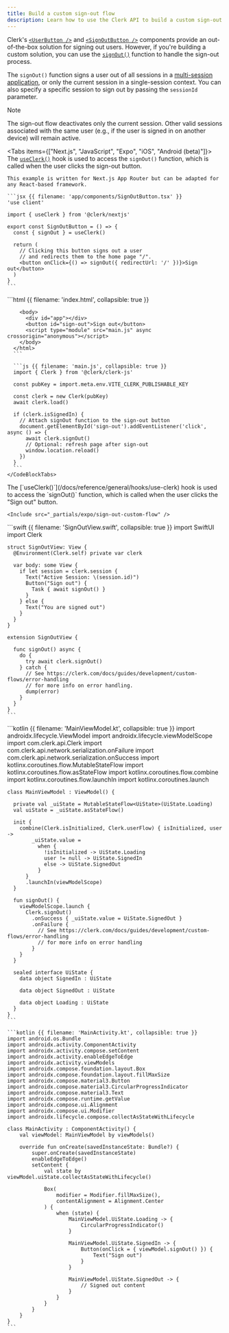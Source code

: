 ```yaml
---
title: Build a custom sign-out flow
description: Learn how to use the Clerk API to build a custom sign-out flow using Clerk's signOut() function.
---
```


<Include src="_partials/custom-flows-callout" />

Clerk's [`<UserButton />`](/docs/reference/general/components/user/user-button) and [`<SignOutButton />`](/docs/reference/general/components/unstyled/sign-out-button) components provide an out-of-the-box solution for signing out users. However, if you're building a custom solution, you can use the [`signOut()`](/docs/references/javascript/clerk#sign-out) function to handle the sign-out process.

The `signOut()` function signs a user out of all sessions in a [multi-session application](/docs/guides/secure/session-options#multi-session-applications), or only the current session in a single-session context. You can also specify a specific session to sign out by passing the `sessionId` parameter.

> [!NOTE]
> The sign-out flow deactivates only the current session. Other valid sessions associated with the same user (e.g., if the user is signed in on another device) will remain active.

<Tabs items={["Next.js", "JavaScript", "Expo", "iOS", "Android (beta)"]}>
  <Tab>
    The [`useClerk()`](/docs/reference/general/hooks/use-clerk) hook is used to access the `signOut()` function, which is called when the user clicks the sign-out button.

    This example is written for Next.js App Router but can be adapted for any React-based framework.

    ```jsx {{ filename: 'app/components/SignOutButton.tsx' }}
    'use client'

    import { useClerk } from '@clerk/nextjs'

    export const SignOutButton = () => {
      const { signOut } = useClerk()

      return (
        // Clicking this button signs out a user
        // and redirects them to the home page "/".
        <button onClick={() => signOut({ redirectUrl: '/' })}>Sign out</button>
      )
    }
    ```
  </Tab>

  <Tab>
    <CodeBlockTabs options={["index.html", "main.js"]}>
      ```html {{ filename: 'index.html', collapsible: true }}
      <!doctype html>
      <html lang="en">
        <head>
          <meta charset="UTF-8" />
          <link rel="icon" type="image/svg+xml" href="/clerk.svg" />
          <meta name="viewport" content="width=device-width, initial-scale=1.0" />
          <title>Clerk + JavaScript App</title>
        </head>

        <body>
          <div id="app"></div>
          <button id="sign-out">Sign out</button>
          <script type="module" src="main.js" async crossorigin="anonymous"></script>
        </body>
      </html>
      ```

      ```js {{ filename: 'main.js', collapsible: true }}
      import { Clerk } from '@clerk/clerk-js'

      const pubKey = import.meta.env.VITE_CLERK_PUBLISHABLE_KEY

      const clerk = new Clerk(pubKey)
      await clerk.load()

      if (clerk.isSignedIn) {
        // Attach signOut function to the sign-out button
        document.getElementById('sign-out').addEventListener('click', async () => {
          await clerk.signOut()
          // Optional: refresh page after sign-out
          window.location.reload()
        })
      }
      ```
    </CodeBlockTabs>
  </Tab>

  <Tab>
    The [`useClerk()`](/docs/reference/general/hooks/use-clerk) hook is used to access the `signOut()` function, which is called when the user clicks the "Sign out" button.

    <Include src="_partials/expo/sign-out-custom-flow" />
  </Tab>

  <Tab>
    ```swift {{ filename: 'SignOutView.swift', collapsible: true }}
    import SwiftUI
    import Clerk

    struct SignOutView: View {
      @Environment(Clerk.self) private var clerk

      var body: some View {
        if let session = clerk.session {
          Text("Active Session: \(session.id)")
          Button("Sign out") {
            Task { await signOut() }
          }
        } else {
          Text("You are signed out")
        }
      }
    }

    extension SignOutView {

      func signOut() async {
        do {
          try await clerk.signOut()
        } catch {
          // See https://clerk.com/docs/guides/development/custom-flows/error-handling
          // for more info on error handling.
          dump(error)
        }
      }
    }
    ```
  </Tab>

  <Tab>
    ```kotlin {{ filename: 'MainViewModel.kt', collapsible: true }}
    import androidx.lifecycle.ViewModel
    import androidx.lifecycle.viewModelScope
    import com.clerk.api.Clerk
    import com.clerk.api.network.serialization.onFailure
    import com.clerk.api.network.serialization.onSuccess
    import kotlinx.coroutines.flow.MutableStateFlow
    import kotlinx.coroutines.flow.asStateFlow
    import kotlinx.coroutines.flow.combine
    import kotlinx.coroutines.flow.launchIn
    import kotlinx.coroutines.launch

    class MainViewModel : ViewModel() {

      private val _uiState = MutableStateFlow<UiState>(UiState.Loading)
      val uiState = _uiState.asStateFlow()

      init {
        combine(Clerk.isInitialized, Clerk.userFlow) { isInitialized, user ->
            _uiState.value =
              when {
                !isInitialized -> UiState.Loading
                user != null -> UiState.SignedIn
                else -> UiState.SignedOut
              }
          }
          .launchIn(viewModelScope)
      }

      fun signOut() {
        viewModelScope.launch {
          Clerk.signOut()
            .onSuccess { _uiState.value = UiState.SignedOut }
            .onFailure {
              // See https://clerk.com/docs/guides/development/custom-flows/error-handling
              // for more info on error handling
            }
        }
      }

      sealed interface UiState {
        data object SignedIn : UiState

        data object SignedOut : UiState

        data object Loading : UiState
      }
    }
    ```

    ```kotlin {{ filename: 'MainActivity.kt', collapsible: true }}
    import android.os.Bundle
    import androidx.activity.ComponentActivity
    import androidx.activity.compose.setContent
    import androidx.activity.enableEdgeToEdge
    import androidx.activity.viewModels
    import androidx.compose.foundation.layout.Box
    import androidx.compose.foundation.layout.fillMaxSize
    import androidx.compose.material3.Button
    import androidx.compose.material3.CircularProgressIndicator
    import androidx.compose.material3.Text
    import androidx.compose.runtime.getValue
    import androidx.compose.ui.Alignment
    import androidx.compose.ui.Modifier
    import androidx.lifecycle.compose.collectAsStateWithLifecycle

    class MainActivity : ComponentActivity() {
        val viewModel: MainViewModel by viewModels()

        override fun onCreate(savedInstanceState: Bundle?) {
            super.onCreate(savedInstanceState)
            enableEdgeToEdge()
            setContent {
                val state by viewModel.uiState.collectAsStateWithLifecycle()

                Box(
                    modifier = Modifier.fillMaxSize(),
                    contentAlignment = Alignment.Center
                ) {
                    when (state) {
                        MainViewModel.UiState.Loading -> {
                            CircularProgressIndicator()
                        }

                        MainViewModel.UiState.SignedIn -> {
                            Button(onClick = { viewModel.signOut() }) {
                                Text("Sign out")
                            }
                        }

                        MainViewModel.UiState.SignedOut -> {
                            // Signed out content
                        }
                    }
                }
            }
        }
    }
    ```
  </Tab>
</Tabs>
